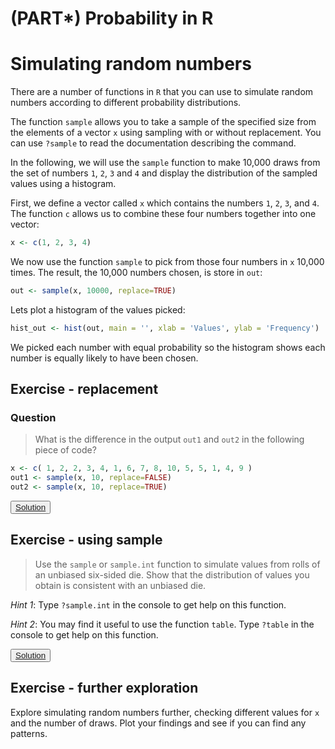 # (PART\*) Probability in R {-}

# Simulating random numbers {#simulating-random-numbers}

There are a number of functions in `R` that you can use to simulate random numbers according to different probability distributions.

The function `sample` allows you to take a sample of the specified size from the elements of a vector `x` using sampling with or without replacement. You can use `?sample` to read the documentation describing the command.

In the following, we will use the `sample` function to make 10,000 draws from the set of numbers `1`, `2`, `3` and `4` and display the distribution of the sampled values using a histogram.

First, we define a vector called `x` which contains the numbers `1`, `2`, `3`, and `4`. The function `c` allows us to combine these four numbers together into one vector:

```r
x <- c(1, 2, 3, 4)
```


We now use the function `sample` to pick from those four numbers in `x` 10,000 times. The result, the 10,000 numbers chosen, is store in `out`:

```r
out <- sample(x, 10000, replace=TRUE)
```

Lets plot a histogram of the values picked:

```r
hist_out <- hist(out, main = '', xlab = 'Values', ylab = 'Frequency')
```

We picked each number with equal probability so the histogram shows each number is equally likely to have been chosen.

::: {.infobox}
## Exercise - replacement {#sim-ex1}

### Question
> What is the difference in the output `out1` and `out2` in the following piece of code?

```r
x <- c( 1, 2, 2, 3, 4, 1, 6, 7, 8, 10, 5, 5, 1, 4, 9 )
out1 <- sample(x, 10, replace=FALSE)
out2 <- sample(x, 10, replace=TRUE)
```

<button class="button">
 [Solution](#sim-sol-ex1)
</button>

:::

::: {.infobox}
## Exercise - using sample {#sim-ex2}

> Use the `sample` or `sample.int` function to simulate values from rolls of an unbiased six-sided die. Show that the distribution of values you obtain is consistent with an unbiased die.

*Hint 1*: Type `?sample.int` in the console to get help on this function.

*Hint 2*: You may find it useful to use the function `table`. Type `?table` in the console to get help on this function.

<button class="button">
 [Solution](#sim-sol-ex2)
</button>
:::

::: {.infobox}
## Exercise - further exploration

Explore simulating random numbers further, checking different values for `x` and the number of draws. Plot your findings and see if you can find any patterns.

:::
